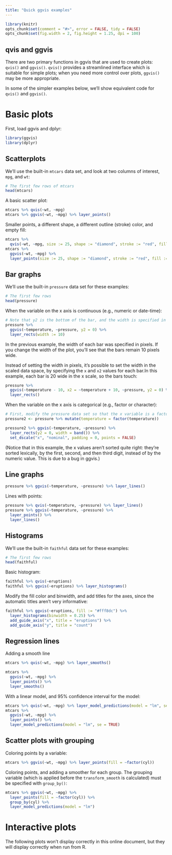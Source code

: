 ```yaml
---
title: "Quick ggvis examples"
---
```


<!--
%\VignetteEngine{knitr}
%\VignetteIndexEntry{ggvis basics}
-->

```r
library(knitr)
opts_chunk$set(comment = "#>", error = FALSE, tidy = FALSE)
opts_chunk$set(fig.width = 2, fig.height = 1.25, dpi = 100)
```

## qvis and ggvis

There are two primary functions in ggvis that are used to create plots: `qvis()` and `ggvis()`.  `qvis()` provides a streamlined interface which is suitable for simple plots; when you need more control over plots, `ggvis()` may be more appropriate.

In some of the simpler examples below, we'll show equivalent code for `qvis()` and `ggvis()`.

# Basic plots

First, load ggvis and dplyr:

```r
library(ggvis)
library(dplyr)
```

## Scatterplots

We'll use the built-in `mtcars` data set, and look at two columns of interest, `mpg`, and `wt`:

```r
# The first few rows of mtcars
head(mtcars)
```

A basic scatter plot:

```r
mtcars %>% qvis(~wt, ~mpg)
mtcars %>% ggvis(~wt, ~mpg) %>% layer_points()
```

Smaller points, a different shape, a different outline (stroke) color, and empty fill:

```r
mtcars %>% 
  qvis(~wt, ~mpg, size := 25, shape := "diamond", stroke := "red", fill := NA)
mtcars %>% 
  ggvis(~wt, ~mpg) %>% 
  layer_points(size := 25, shape := "diamond", stroke := "red", fill := NA)
```


## Bar graphs

We'll use the built-in `pressure` data set for these examples:

```r
# The first few rows
head(pressure)
```

When the variable on the x axis is continuous (e.g., numeric or date-time):

```r
# Note that y2 is the bottom of the bar, and the width is specified in pixels
pressure %>% 
  ggvis(~temperature, ~pressure, y2 = 0) %>% 
  layer_rects(width := 10)
```

In the previous example, the width of each bar was specified in pixels. If you change the width of the plot, you'll see that the bars remain 10 pixels wide.

Instead of setting the width in pixels, it's possible to set the width in the scaled data space, by specifying the `x` and `x2` values for each bar.In this example, each bar is 20 wide in the x scale, so the bars touch:

```r
pressure %>% 
  ggvis(~temperature - 10, x2 = ~temperature + 10, ~pressure, y2 = 0) %>% 
  layer_rects()
```

When the variable on the x axis is categorical (e.g., factor or character):

```r
# First, modify the pressure data set so that the x variable is a factor
pressure2 <- pressure %>% mutate(temperature = factor(temperature))

pressure2 %>% ggvis(~temperature, ~pressure) %>%
  layer_rects(y2 = 0, width = band()) %>%
  set_dscale("x", "nominal", padding = 0, points = FALSE)
```

(Notice that in this example, the x values aren't sorted quite right: they're sorted lexically, by the first, second, and then third digit, instead of by the numeric value. This is due to a bug in ggvis.)

## Line graphs

```r
pressure %>% ggvis(~temperature, ~pressure) %>% layer_lines()
```

Lines with points:

```r
pressure %>% qvis(~temperature, ~pressure) %>% layer_lines()
pressure %>% ggvis(~temperature, ~pressure) %>%
  layer_points() %>% 
  layer_lines()
```

## Histograms

We'll use the built-in `faithful` data set for these examples:

```r
# The first few rows
head(faithful)
```


Basic histogram:

```r
faithful %>% qvis(~eruptions)
faithful %>% ggvis(~eruptions) %>% layer_histograms()
```

Modify the fill color and binwidth, and add titles for the axes, since the automatic titles aren't very informative:

```r
faithful %>% ggvis(~eruptions, fill := "#fff8dc") %>%
  layer_histograms(binwidth = 0.25) %>%
  add_guide_axis("x", title = "eruptions") %>%
  add_guide_axis("y", title = "count")
```

## Regression lines

Adding a smooth line

```r
mtcars %>% qvis(~wt, ~mpg) %>% layer_smooths()

mtcars %>% 
  ggvis(~wt, ~mpg) %>%
  layer_points() %>%
  layer_smooths()
```

With a linear model, and 95% confidence interval for the model:

```r
mtcars %>% qvis(~wt, ~mpg) %>% layer_model_predictions(model = "lm", se = TRUE)
mtcars %>% 
  ggvis(~wt, ~mpg) %>%
  layer_points() %>%
  layer_model_predictions(model = "lm", se = TRUE)
```

## Scatter plots with grouping

Coloring points by a variable:

```r
mtcars %>% ggvis(~wt, ~mpg) %>% layer_points(fill = ~factor(cyl))
```

Coloring points, and adding a smoother for each group. The grouping variable (which is applied before the `transform_smooth` is calculated) must be specified with `group_by()`:

```r
mtcars %>% ggvis(~wt, ~mpg) %>% 
  layer_points(fill = ~factor(cyl)) %>% 
  group_by(cyl) %>% 
  layer_model_predictions(model = "lm")
```

# Interactive plots

The following plots won't display correctly in this online document, but they will display correctly when run from R.
